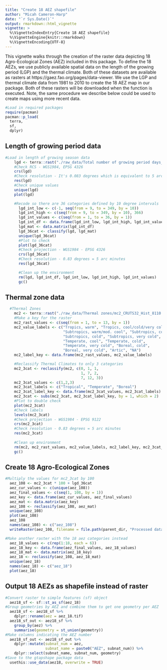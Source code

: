 ```yaml
---
title: "Create 18 AEZ shapefile"
author: "Micah Cameron-Harp"
date: "`r Sys.Date()`"
output: rmarkdown::html_vignette
vignette: >
  %\VignetteIndexEntry{Create 18 AEZ shapefile}
  %\VignetteEngine{knitr::rmarkdown}
  %\VignetteEncoding{UTF-8}
---
```


This vignette walks through the creation of the raster data depicting 18 Agro-Ecological Zones (AEZ) included in this package. To define the 18 AEZs, we use publicly available spatial data on the length of the growing period (LGP) and the thermal climate. Both of these datasets are available as rasters at https://gaez.fao.org/pages/data-viewer. We use the LGP and thermal climate data from 1981 to 2010 to create the 18 AEZ map in our package. Both of these rasters will be downloaded when the \link[gtapshape]{getrawdata} function is executed. Note, the same procedure we describe below could be used to create maps using more recent data.

```r
#Load in required packages 
require(pacman)
pacman::p_load(
  terra,
  sf,
  dplyr)
```

## Length of growing period data

```r
#Load in length of growing season data
    lgd <- terra::rast("./raw_data/Total number of growing period days_1981 to 2010/lgd_CRUTS32_Hist_8110.tif")
    #Check RCS - WGS1984, EPSG 4326
    crs(lgd)  
    #Check resolution - It's 0.083 degrees which is equivalent to 5 arc minutes
    res(lgd) 
    #Check unique values
    unique(lgd)
    plot(lgd)
```



```r
    #Recode so there are 36 categories defined by 10 degree intervals
      lgd_int_low <- c(-1, seq(from = 9, to = 349, by = 10))
      lgd_int_high <- c(seq(from = 9, to = 349, by = 10), 366)
      lgd_int_values <- c(seq(from = 1, to = 36, by = 1))
      lgd_int_df <- data.frame(lgd_int_low, lgd_int_high, lgd_int_values)
      lgd_mat <- data.matrix(lgd_int_df)
      lgd_36cat <- classify(lgd, lgd_mat)  
      unique(lgd_36cat)
      #Plot to check
      plot(lgd_36cat)
      #Check projection - WGS1984 - EPSG 4326 
      crs(lgd_36cat)  
      #Check resolution - 0.83 degrees = 5 arc minutes
      res(lgd_36cat) 

      #Clean up the environment
      rm(lgd, lgd_int_df, lgd_int_low, lgd_int_high, lgd_int_values)
      gc()
```

## Thermal zone data

```r
  #Thermal Zones
    mc2 <- terra::rast("./raw_data/Thermal zones/mc2_CRUTS32_Hist_8110.tif")
    #Make a key for the raster
    mc2_rast_values <- c(seq(from = 1, to = 13, by = 1))
    mc2_value_labels <- c("Tropics, warm", "Tropics, cool/cold/very cold", 
                          "Subtropics, warm/mod. cool", "Subtropics, cool", 
                          "Subtropics, cold", "Subtropics, very cold", 
                          "Temperate, cool", "Temperate, cold", 
                          "Temperate, very cold", "Boreal, cold", 
                          "Boreal, very cold", "Artic", "NA")
    mc2_label_key <- data.frame(mc2_rast_values, mc2_value_labels)

    #Reclassify Thermal Climates to only 3 categories
    mc2_3cat <- reclassify(mc2, c(0, 1, 1,
                                  1, 7, 2,
                                  7, 12, 3))  
    mc2_3cat_values <- c(1,2,3)
    mc2_3cat_labels <- c("Tropical", "Temperate", "Boreal")
    mc2_3cat_label_key <- data.frame(mc2_3cat_values, mc2_3cat_labels)
    mc2_3cat <- subs(mc2_3cat, mc2_3cat_label_key, by = 1, which = 2)
    #Plot to double check
    plot(mc2_3cat)
    #Check labels
    levels(mc2_3cat)
    #Check projection - WGS1984 - EPSG 9122 
    crs(mc2_3cat)  
    #Check resolution - 0.83 degrees = 5 arc minutes
    res(mc2_3cat) 
    
    #Clean up environment
    rm(mc2, mc2_rast_values, mc2_value_labels, mc2_label_key, mc2_3cat_values, mc2_3cat_labels, mc2_3cat_label_key)
    gc()
```

## Create 18 Agro-Ecological Zones

```r

#Multiply the values for mc2_3cat by 100
  aez_108 <- mc2_3cat * 100 + lgd_36cat
  aez_cur_values <- c(unique(aez_108))
  aez_final_values <- c(seq(1, 108, by = 1))
  aez_key <- data.frame(aez_cur_values, aez_final_values)
  aez_mat <- data.matrix(aez_key)
  aez_108 <- reclassify(aez_108, aez_mat)    
  unique(aez_108)
  plot(aez_108)
  aez_108
  names(aez_108) <- c("aez_108")
  writeRaster(aez_108, filename = file.path(parent_dir, "Processed data/aez_108.tif"), overwrite = TRUE)

#Make another raster with the 18 aez categories instead
  aez_18_values <- c(rep(1:18, each = 6)) 
  aez_18_key <- data.frame(aez_final_values, aez_18_values)
  aez_18_mat <- data.matrix(aez_18_key)  
  aez_18 <- reclassify(aez_108, aez_18_mat)  
  unique(aez_18)  
  names(aez_18) <- c("aez_18")
  plot(aez_18)
```

## Output 18 AEZs as shapefile instead of raster

```r
#Convert raster to simple features (sf) object
  aez18_sf <- sf::st_as_sf(aez_18)
#Group geometries by AEZ and combine them to get one geometry per AEZ
  aez18_sf <- aez18_sf %>%
    dplyr::rename(aez = aez_18.tif)
  aez18_sf_out <- aez18_sf %>%
    group_by(aez) %>% 
    summarise(geometry = st_union(geometry))
#Make columns indicating the AEZ number
  aez18_sf_out <- aez18_sf_out %>%
    dplyr::mutate(subnat_num = aez,
                  subnat_name = paste0("AEZ", subnat_num)) %>%
    dplyr::select(subnat_name, subnat_num, geometry)
#Save to the gtapshape package data
  usethis::use_data(aez18, overwrite = TRUE)
```
